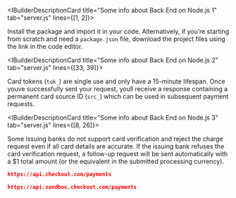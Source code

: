 <IBuilderDescriptionCard title="Some info about Back End on Node.js 1" tab="server.js" lines={[1, 2]}>

Install the package and import it in your code. Alternatively, if you’re starting from scratch and need a `package.json` file, download the project files using the link in the code editor.

</IBuilderDescriptionCard>

<IBuilderDescriptionCard title="Some info about Back End on Node.js 2" tab="server.js" lines={[33, 39]}>

Card tokens (`tok_`) are single use and only have a 15-minute lifespan.
Once youve successfully sent your request, youll receive a response containing a
permanent card source ID (`src_`) which can be used in subsequent payment requests.

</IBuilderDescriptionCard>


<IBuilderDescriptionCard title="Some info about Back End on Node.js 3" tab="server.js" lines={[8, 26]}>

Some issuing banks do not support card verification and reject the charge request even if all card
details are accurate. If the issuing bank refuses the card verification request, a follow-up
request will be sent automatically with a $1 total amount (or the equivalent in the submitted
processing currency).

<tabs>
<tab title="Tab 1">

```json withBorder="false"
https://api.checkout.com/payments
```

</tab>
<tab title="Tab 2" active>

```json withBorder="false"
https://api.sandbox.checkout.com/payments
```

</tab>
</tabs>

</IBuilderDescriptionCard>